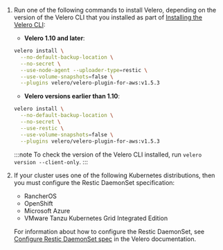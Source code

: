 1. Run one of the following commands to install Velero, depending on the version of the Velero CLI that you installed as part of [Installing the Velero CLI](snapshots-velero-cli-installing):

   * **Velero 1.10 and later**:

    ```bash
    velero install \
      --no-default-backup-location \
      --no-secret \
      --use-node-agent --uploader-type=restic \
      --use-volume-snapshots=false \
      --plugins velero/velero-plugin-for-aws:v1.5.3
    ```

    * **Velero versions earlier than 1.10**:

    ```bash
    velero install \
      --no-default-backup-location \
      --no-secret \
      --use-restic \
      --use-volume-snapshots=false \
      --plugins velero/velero-plugin-for-aws:v1.5.3
    ```

    :::note
    To check the version of the Velero CLI installed, run `velero version --client-only`.
    :::

1. If your cluster uses one of the following Kubernetes distributions, then you must configure the Restic DaemonSet specification:
     * RancherOS 
     * OpenShift 
     * Microsoft Azure 
     * VMware Tanzu Kubernetes Grid Integrated Edition
     
    For information about how to configure the Restic DaemonSet, see [Configure Restic DaemonSet spec](https://velero.io/docs/v1.9/restic/#configure-restic-daemonset-spec) in the Velero documentation.